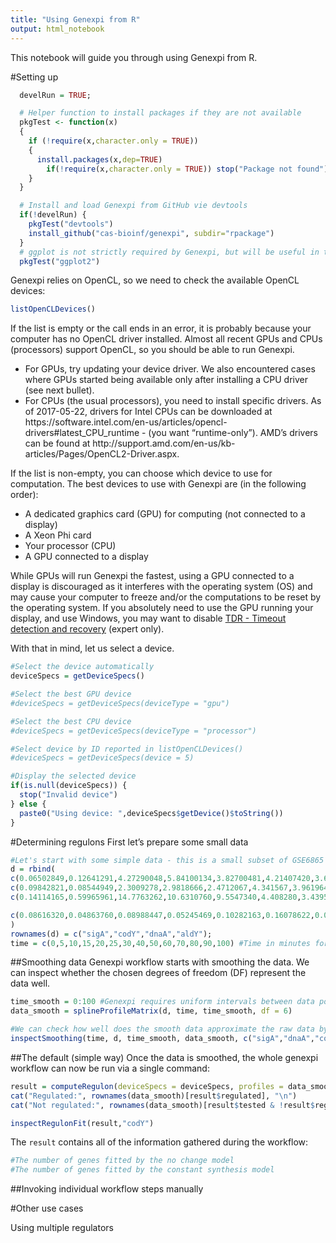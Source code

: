 ```yaml
---
title: "Using Genexpi from R"
output: html_notebook
---
```


This notebook will guide you through using Genexpi from R.

#Setting up
```r
  develRun = TRUE;

  # Helper function to install packages if they are not available
  pkgTest <- function(x)
  {
    if (!require(x,character.only = TRUE))
    {
      install.packages(x,dep=TRUE)
        if(!require(x,character.only = TRUE)) stop("Package not found")
    }
  }

  # Install and load Genexpi from GitHub vie devtools
  if(!develRun) {
    pkgTest("devtools")
    install_github("cas-bioinf/genexpi", subdir="rpackage")
  }
  # ggplot is not strictly required by Genexpi, but will be useful in this workflow
  pkgTest("ggplot2")

```


Genexpi relies on OpenCL, so we need to check the available OpenCL devices:

```r
listOpenCLDevices()
```
If the list is empty or the call ends in an error, it is probably because your computer has no OpenCL driver installed. Almost all recent GPUs and CPUs (processors) support OpenCL, so you should be able to run Genexpi.

* For GPUs, try updating your device driver. We also encountered cases where GPUs started being available only after installing a CPU driver (see next bullet).
* For CPUs (the usual processors), you need to install specific drivers. As of 2017-05-22, drivers for Intel CPUs can be downloaded at https://software.intel.com/en-us/articles/opencl-drivers#latest_CPU_runtime - (you want “runtime-only”). AMD’s drivers can be found at http://support.amd.com/en-us/kb-articles/Pages/OpenCL2-Driver.aspx.

If the list is non-empty, you can choose which device to use for computation. The best devices to use with Genexpi are (in the following order):

* A dedicated graphics card (GPU) for computing (not connected to a display)
* A Xeon Phi card
* Your processor (CPU)
* A GPU connected to a display

While GPUs will run Genexpi the fastest, using a GPU connected to a display is discouraged as it interferes with the operating system (OS) and may cause your computer to freeze and/or the computations to be reset by the operating system. If you absolutely need to use the GPU running your display, and use Windows, you may want to disable [TDR - Timeout detection and recovery](https://msdn.microsoft.com/en-us/library/windows/hardware/ff569918(v=vs.85).aspx) (expert only).

With that in mind, let us select a device.

```r
#Select the device automatically
deviceSpecs = getDeviceSpecs()

#Select the best GPU device
#deviceSpecs = getDeviceSpecs(deviceType = "gpu")

#Select the best CPU device
#deviceSpecs = getDeviceSpecs(deviceType = "processor")

#Select device by ID reported in listOpenCLDevices()
#deviceSpecs = getDeviceSpecs(device = 5)

#Display the selected device
if(is.null(deviceSpecs)) {
  stop("Invalid device")
} else {
  paste0("Using device: ",deviceSpecs$getDevice()$toString())
}
```


#Determining regulons
First let's prepare some small data
```r
#Let's start with some simple data - this is a small subset of GSE6865 (B. subtilis), rows correspond to genes, columns to time
d = rbind(
c(0.06502849,0.12641291,4.27290048,5.84100134,3.82700481,4.21407420,3.65587239,3.02349190,2.25201387,0.77122072,1.62474771,1.46329000,2.06367490,1.63831834),
c(0.09842821,0.08544949,2.3009278,2.9818666,2.4712067,4.341567,3.961964,2.289791,2.375474,1.302439,1.501304,1.471427,1.932162,1.365298),
c(0.14114165,0.59965961,14.7763262,10.6310760,9.5547340,4.408280,3.439540,4.630653,2.886289,6.463053,5.845051,3.942787,4.463625,6.051177),

c(0.08616320,0.04863760,0.08988447,0.05245469,0.10282163,0.16078622,0.08568674,0.27228996,0.34298460,0.27172434,0.12826645,0.18227842,0.22628545,0.16703423)
)
rownames(d) = c("sigA","codY","dnaA","aldY");
time = c(0,5,10,15,20,25,30,40,50,60,70,80,90,100) #Time in minutes for the individual samples
```

##Smoothing data
Genexpi workflow starts with smoothing the data. We can inspect whether the chosen degrees of freedom (DF) represent the data well.
```r
time_smooth = 0:100 #Genexpi requires uniform intervals between data points
data_smooth = splineProfileMatrix(d, time, time_smooth, df = 6)

#We can check how well does the smooth data approximate the raw data by plotting the raw and smoothed data together
inspectSmoothing(time, d, time_smooth, data_smooth, c("sigA","dnaA","codY"))
```


##The default (simple way)
Once the data is smoothed, the whole genexpi workflow can now be run via a single command:
```r
result = computeRegulon(deviceSpecs = deviceSpecs, profiles = data_smooth, regulatorName = "sigA", regulonNames = c("codY", "dnaA"))
cat("Regulated:", rownames(data_smooth)[result$regulated], "\n")
cat("Not regulated:", rownames(data_smooth)[result$tested & !result$regulated])

inspectRegulonFit(result,"codY")
```

The ```result``` contains all of the information gathered during the workflow:
```r
#The number of genes fitted by the no change model
#The number of genes fitted by the constant synthesis model
```



##Invoking individual workflow steps manually



#Other use cases

Using multiple regulators
